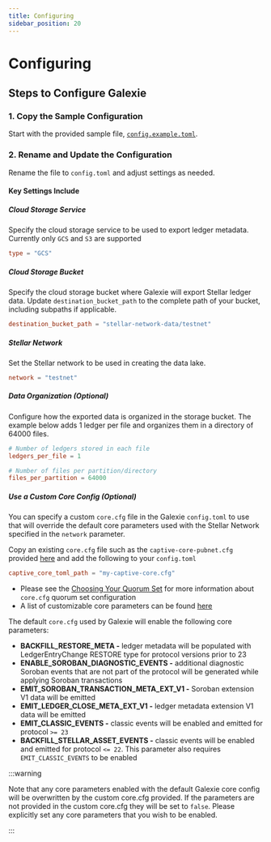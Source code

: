 ```yaml
---
title: Configuring
sidebar_position: 20
---
```


# Configuring

## Steps to Configure Galexie

### 1. Copy the Sample Configuration

Start with the provided sample file, [`config.example.toml`](https://github.com/stellar/go/blob/master/services/galexie/config.example.toml).

### 2. Rename and Update the Configuration

Rename the file to `config.toml` and adjust settings as needed.

#### Key Settings Include

##### Cloud Storage Service

Specify the cloud storage service to be used to export ledger metadata. Currently only `GCS` and `S3` are supported

```toml
type = "GCS"
```

##### Cloud Storage Bucket

Specify the cloud storage bucket where Galexie will export Stellar ledger data. Update `destination_bucket_path` to the complete path of your bucket, including subpaths if applicable.

```toml
destination_bucket_path = "stellar-network-data/testnet"
```

##### Stellar Network

Set the Stellar network to be used in creating the data lake.

```toml
network = "testnet"
```

##### Data Organization (Optional)

Configure how the exported data is organized in the storage bucket. The example below adds 1 ledger per file and organizes them in a directory of 64000 files.

```toml
# Number of ledgers stored in each file
ledgers_per_file = 1

# Number of files per partition/directory
files_per_partition = 64000
```

##### Use a Custom Core Config (Optional)

You can specify a custom `core.cfg` file in the Galexie `config.toml` to use that will override the default core parameters used with the Stellar Network specified in the `network` parameter.

Copy an existing `core.cfg` file such as the `captive-core-pubnet.cfg` provided [here](https://github.com/stellar/go/blob/master/ingest/ledgerbackend/configs/captive-core-pubnet.cfg) and add the following to your `config.toml`

```toml
captive_core_toml_path = "my-captive-core.cfg"
```

- Please see the [Choosing Your Quorum Set](../../../../../validators/admin-guide/configuring.mdx#choosing-your-quorum-set) for more information about `core.cfg` quorum set configuration
- A list of customizable core parameters can be found [here](https://github.com/stellar/stellar-core/blob/master/src/main/Config.h)

The default `core.cfg` used by Galexie will enable the following core parameters:

- **BACKFILL_RESTORE_META -** ledger metadata will be populated with LedgerEntryChange RESTORE type for protocol versions prior to 23
- **ENABLE_SOROBAN_DIAGNOSTIC_EVENTS -** additional diagnostic Soroban events that are not part of the protocol will be generated while applying Soroban transactions
- **EMIT_SOROBAN_TRANSACTION_META_EXT_V1 -** Soroban extension V1 data will be emitted
- **EMIT_LEDGER_CLOSE_META_EXT_V1 -** ledger metadata extension V1 data will be emitted
- **EMIT_CLASSIC_EVENTS -** classic events will be enabled and emitted for protocol `>= 23`
- **BACKFILL_STELLAR_ASSET_EVENTS -** classic events will be enabled and emitted for protocol `<= 22`. This parameter also requires `EMIT_CLASSIC_EVENTS` to be enabled

:::warning

Note that any core parameters enabled with the default Galexie core config will be overwritten by the custom core.cfg provided. If the parameters are not provided in the custom core.cfg they will be set to `false`. Please explicitly set any core parameters that you wish to be enabled.

:::
